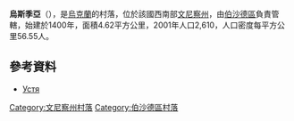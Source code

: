 {{coord|48|22|40|N|29|39|38|E|scale:100000|display=title}}

'''烏斯季亞'''（{{lang-uk|Устя}}），是[[烏克蘭|烏克蘭]]的村落，位於該國西南部[[文尼察州|文尼察州]]，由[[伯沙德區|伯沙德區]]負責管轄，始建於1400年，面積4.62平方公里，2001年人口2,610，人口密度每平方公里56.55人。

==參考資料==
*[http://w1.c1.rada.gov.ua/pls/z7503/A005?rdat1=01.04.2014&rf7571=1507 Устя]

[[Category:文尼察州村落|Category:文尼察州村落]]
[[Category:伯沙德區村落|Category:伯沙德區村落]]


{{Vinnytsia-geo-stub}}